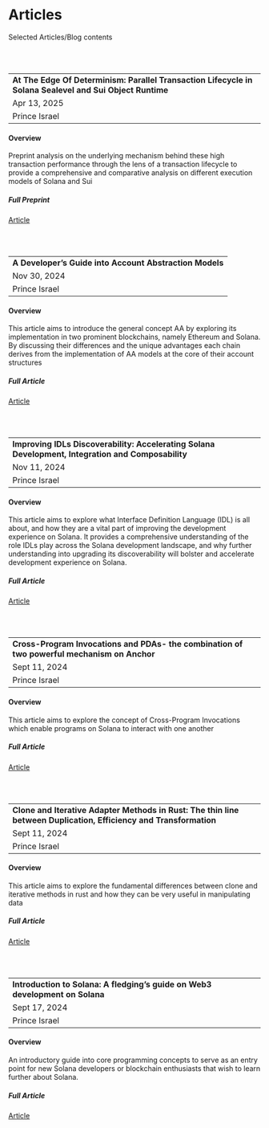 # Articles
 
Selected Articles/Blog contents
 
 <br/>
 <br/>
 
 ---
 **At The Edge Of Determinism: Parallel Transaction Lifecycle in Solana Sealevel and Sui Object Runtime**
 Apr 13, 2025
 Prince Israel
 ---

#### Overview 
  Preprint analysis on the underlying mechanism behind these high transaction performance through the lens of a transaction lifecycle to provide a comprehensive and comparative analysis on different execution models of Solana and Sui

##### Full Preprint 
[Article](https://aseneca.substack.com/p/at-the-edge-of-determinism-parallel)

<br/>
<br/>

 ---
 **A Developer’s Guide into Account Abstraction Models**
 Nov 30, 2024
 Prince Israel
 ---

#### Overview 
  This article aims to introduce the general concept AA by exploring its implementation in two prominent blockchains, namely Ethereum and Solana. By discussing their differences and the unique advantages each chain derives from the implementation of AA models at the core of their account structures

##### Full Article 
[Article](https://dev.to/aseneca/a-developers-guide-into-account-abstraction-models-1jl1)


<br/>
<br/>

 ---
 **Improving IDLs Discoverability: Accelerating Solana Development, Integration and Composability**
 Nov 11, 2024
 Prince Israel
 ---

#### Overview 
 This article aims to explore what Interface Definition Language (IDL) is all about, and how they are a vital part of improving the development experience on Solana. It provides a comprehensive understanding of the role IDLs play across the Solana development landscape, and why further understanding into upgrading its discoverability will bolster and accelerate development experience on Solana.

##### Full Article 
[Article](https://dev.to/aseneca/improving-idls-discoverability-accelerating-solana-development-integration-and-composability-4oae)


<br/>
<br/>

 ---
 **Cross-Program Invocations and PDAs- the combination of two powerful mechanism on Anchor**
 Sept 11, 2024
 Prince Israel
 ---

#### Overview 
 This article aims to explore the concept of Cross-Program Invocations which enable programs on Solana to interact with one another

##### Full Article 
[Article](https://dev.to/aseneca/cross-program-invocations-and-pdas-the-combination-of-two-powerful-mechanism-on-anchor-4b93)


<br/>
<br/>

 ---
 **Clone and Iterative Adapter Methods in Rust: The thin line between Duplication, Efficiency and Transformation**
 Sept 11, 2024
 Prince Israel
 ---

#### Overview 
 This article aims to explore the fundamental differences between clone and iterative methods in rust and how they can be very useful in manipulating data

##### Full Article 
[Article](https://dev.to/aseneca/clone-and-iterative-adapter-methods-in-rust-the-thin-line-between-duplication-efficiency-and-transformation-e0g)


<br/>
<br/>

 ---
 **Introduction to Solana: A fledging's guide on Web3 development on Solana**
 Sept 17, 2024
 Prince Israel
 ---

#### Overview 
 An introductory guide into core programming concepts to serve as an entry point for new Solana developers or blockchain enthusiasts that wish to learn further about Solana.

##### Full Article 
[Article](https://dev.to/aseneca/introduction-to-solana-a-fledgings-guide-on-web3-development-on-solana-1jg3)




